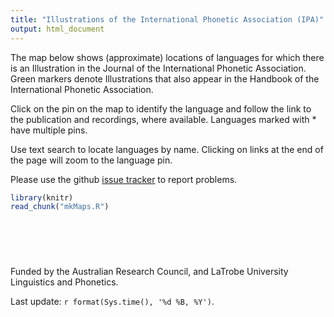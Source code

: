 ```yaml
---
title: "Illustrations of the International Phonetic Association (IPA)"
output: html_document
---
```

<script>
  (function(i,s,o,g,r,a,m){i['GoogleAnalyticsObject']=r;i[r]=i[r]||function(){
  (i[r].q=i[r].q||[]).push(arguments)},i[r].l=1*new Date();a=s.createElement(o),
  m=s.getElementsByTagName(o)[0];a.async=1;a.src=g;m.parentNode.insertBefore(a,m)
  })(window,document,'script','https://www.google-analytics.com/analytics.js','ga');

  ga('create', 'UA-100444709-1', 'auto');
  ga('send', 'pageview');

</script>
<style>
  .col2 {
    columns: 2 200px;         /* number of columns and width in pixels*/
    -webkit-columns: 2 200px; /* chrome, safari */
    -moz-columns: 2 200px;    /* firefox */
  }
  .col3 {
    columns: 3 100px;
    -webkit-columns: 3 100px;
    -moz-columns: 3 100px;
  }
   .col4 {
    font-size: 10px;
    columns: 4 70px;
    -webkit-columns: 4 70px;
    -moz-columns: 4 70px;
  }
</style>


The map below shows (approximate) locations of languages for which there is an Illustration in the 
Journal of the International Phonetic Association. Green markers denote Illustrations that also appear
in the Handbook of the International Phonetic Association.

Click on the pin on the map to identify the language and follow the link to the publication and recordings, where available. Languages marked with * have multiple pins.

Use text search to locate languages by name. Clicking on links at the end of the page will zoom to the language pin.

Please use the github [issue tracker](https://github.com/richardbeare/marijatabain/issues/) to report problems.

```r
library(knitr)
read_chunk("mkMaps.R")
```
```r

```
```r

```
```r

```
<br>

Funded by the Australian Research Council, and LaTrobe University Linguistics and Phonetics.

Last update: `r format(Sys.time(), '%d %B, %Y')`.

<div class="col4">
```r
```
</div>
